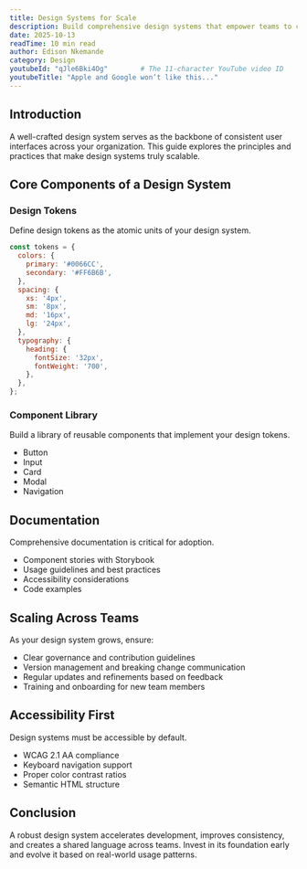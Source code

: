```yaml
---
title: Design Systems for Scale
description: Build comprehensive design systems that empower teams to create consistent, accessible, and scalable user interfaces across your entire product ecosystem.
date: 2025-10-13
readTime: 10 min read
author: Edison Nkemande
category: Design
youtubeId: "qJle6Bki4Og"        # The 11-character YouTube video ID
youtubeTitle: "Apple and Google won’t like this..."
---
```


## Introduction

A well-crafted design system serves as the backbone of consistent user interfaces across your organization. This guide explores the principles and practices that make design systems truly scalable.

## Core Components of a Design System

### Design Tokens

Define design tokens as the atomic units of your design system.

```javascript
const tokens = {
  colors: {
    primary: '#0066CC',
    secondary: '#FF6B6B',
  },
  spacing: {
    xs: '4px',
    sm: '8px',
    md: '16px',
    lg: '24px',
  },
  typography: {
    heading: {
      fontSize: '32px',
      fontWeight: '700',
    },
  },
};
```

### Component Library

Build a library of reusable components that implement your design tokens.

- Button
- Input
- Card
- Modal
- Navigation

## Documentation

Comprehensive documentation is critical for adoption.

- Component stories with Storybook
- Usage guidelines and best practices
- Accessibility considerations
- Code examples

## Scaling Across Teams

As your design system grows, ensure:

- Clear governance and contribution guidelines
- Version management and breaking change communication
- Regular updates and refinements based on feedback
- Training and onboarding for new team members

## Accessibility First

Design systems must be accessible by default.

- WCAG 2.1 AA compliance
- Keyboard navigation support
- Proper color contrast ratios
- Semantic HTML structure

## Conclusion

A robust design system accelerates development, improves consistency, and creates a shared language across teams. Invest in its foundation early and evolve it based on real-world usage patterns.
